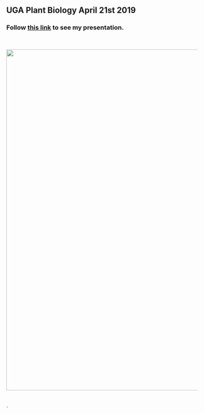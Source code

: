 <!-- break -->
<br>
<br>
<br>
<!-- break -->

## UGA Plant Biology April 21st 2019	
 	
 	
### Follow [this link](https://drive.google.com/file/d/16UMm3n9R1jbWioAq2QRj8PEES_IqMfIc) to see my presentation.	
 	
 	
<br>	
 	
<img src="images/uga.png" style="width: 900px;">		
 	
<br>.

